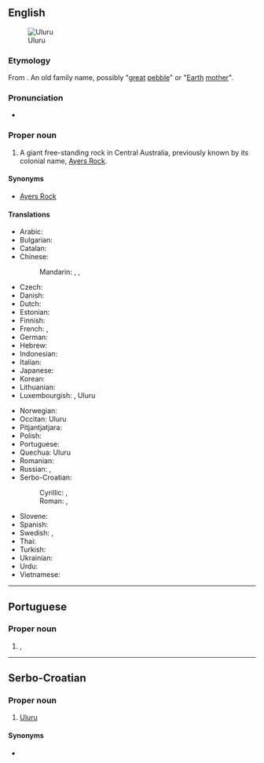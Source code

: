 {{also|Uluṟu}}
==English==
{{wikipedia}}
[[Image:Uluru_Australia%281%29.jpg|thumb|right|Uluru]]

===Etymology===
From {{etyl|pjt|en}} {{m|pjt|Uluṟu}}. An old family name, possibly "[[great]] [[pebble]]" or "[[Earth]] [[mother]]".

===Pronunciation===
* {{IPA|/ˈuluɹu/|lang=en}}

===Proper noun===
{{en-proper noun}}

# A giant free-standing rock in Central Australia, previously known by its colonial name, [[Ayers Rock]].

====Synonyms====
* [[Ayers Rock]]<!-- was it ever officially Ayer’s Rock with an apostrope? -->

====Translations====
{{trans-top|giant rock in Australia}}
* Arabic: {{t|ar|أولورو|m|tr='uluuru}}
* Bulgarian: {{t|bg|Улуру}}
* Catalan: {{t|ca|Ulurú}}
* Chinese:
*: Mandarin: {{t+|cmn|艾雅斯岩|tr=Àiyǎsī Yán|sc=Hani}}, {{t+|cmn|烏魯汝|sc=Hani}}, {{t|cmn|乌鲁汝|tr=Wūlǔrǔ|sc=Hani}}
* Czech: {{t|cs|Uluru}}
* Danish: {{t|da|Uluru}}
* Dutch: {{t|nl|Uluru}}
* Estonian: {{t|et|Uluru}}
* Finnish: {{t|fi|Uluru}}
* French: {{t|fr|Ayers Rock}}, {{t|fr|Uluru}}
* German: {{t|de|Uluru}}
* Hebrew: {{t|he|אולורו|m|tr=uluru}}
* Indonesian: {{t|id|Uluru}}
* Italian: {{t|it|Uluṟu}}
* Japanese: {{t|ja|ウルル|tr=Ururu}}
* Korean: {{t|ko|울루루|tr=Ulluru}}
* Lithuanian: {{t|lt|Ajerso uola}}
* Luxembourgish: {{t|lb|Ayers Rock}}, Uluru
{{trans-mid}}
* Norwegian: {{t|no|Uluru}}
* Occitan: Uluru
* Pitjantjatjara: {{t|pjt|Uluṟu}}
* Polish: {{t|pl|Uluru}}
* Portuguese: {{t|pt|Uluru|m}}
* Quechua: Uluru
* Romanian: {{t|ro|Uluru}}
* Russian: {{t|ru|Улуру|m|tr=Ulurú}}, {{t|ru|Айерс-рок|m|tr=Ájers-rok}}
* Serbo-Croatian:
*: Cyrillic: {{t|sh|Улуру|m|sc=Cyrl}}, {{t|sh|Ајерс рок|m|sc=Cyrl}}
*: Roman: {{t|sh|Uluru|m}}, {{t|sh|Ajers rok|m}}
* Slovene: {{t|sl|Uluru}}
* Spanish: {{t|es|Uluru|m}}
* Swedish: {{t|sv|Ayers Rock}}, {{t|sv|Uluru}}
* Thai: {{t|th|โขดหินอุลูรู|tr=kòht hĭn ùluru}}
* Turkish: {{t|tr|Uluru}}
* Ukrainian: {{t|uk|Айера Гори|tr=Ajera Gory}}
* Urdu: {{t|ur|اولورو}}
* Vietnamese: {{t|vi|Uluru}}
{{trans-bottom}}

----

==Portuguese==

===Proper noun===
{{pt-proper noun|m}}

# {{l|en|Ayers Rock}}, {{l|en|Uluru}} {{gloss|giant rock in Australia}}

----

==Serbo-Croatian==

===Proper noun===
{{sh-proper noun|g=m|r|Улуру}}

# [[Uluru#English|Uluru]]

====Synonyms====
* {{l|sh|Ajers rok}}
{{attention|sh|tone, decl}}